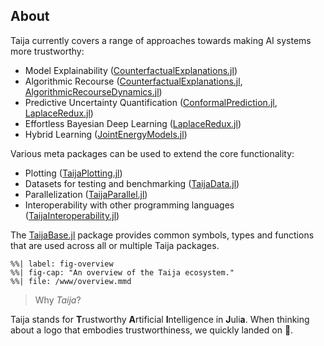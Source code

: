## About

Taija currently covers a range of approaches towards making AI systems more trustworthy:

- Model Explainability ([CounterfactualExplanations.jl](https://github.com/JuliaTrustworthyAI/CounterfactualExplanations.jl))
- Algorithmic Recourse ([CounterfactualExplanations.jl](https://github.com/JuliaTrustworthyAI/CounterfactualExplanations.jl), [AlgorithmicRecourseDynamics.jl](https://github.com/JuliaTrustworthyAI/AlgorithmicRecourseDynamics.jl))
- Predictive Uncertainty Quantification ([ConformalPrediction.jl](https://github.com/JuliaTrustworthyAI/ConformalPrediction.jl), [LaplaceRedux.jl](https://github.com/JuliaTrustworthyAI/LaplaceRedux.jl))
- Effortless Bayesian Deep Learning ([LaplaceRedux.jl](https://github.com/JuliaTrustworthyAI/LaplaceRedux.jl))
- Hybrid Learning ([JointEnergyModels.jl](https://github.com/JuliaTrustworthyAI/JointEnergyModels.jl))

Various meta packages can be used to extend the core functionality:

- Plotting ([TaijaPlotting.jl](https://github.com/JuliaTrustworthyAI/TaijaPlotting.jl))
- Datasets for testing and benchmarking ([TaijaData.jl](https://github.com/JuliaTrustworthyAI/TaijaData.jl))
- Parallelization ([TaijaParallel.jl](https://github.com/JuliaTrustworthyAI/TaijaParallel.jl))
- Interoperability with other programming languages ([TaijaInteroperability.jl](https://github.com/JuliaTrustworthyAI/TaijaInteroperability.jl))

The [TaijaBase.jl](https://github.com/JuliaTrustworthyAI/TaijaBase.jl) package provides common symbols, types and functions that are used across all or multiple Taija packages.

```mermaid
%%| label: fig-overview
%%| fig-cap: "An overview of the Taija ecosystem."
%%| file: /www/overview.mmd 
```

> Why *Taija*?

Taija stands for **T**rustworthy **A**rtificial **I**ntelligence in **J**uli**a**. When thinking about a logo that embodies trustworthiness, we quickly landed on 🐶.